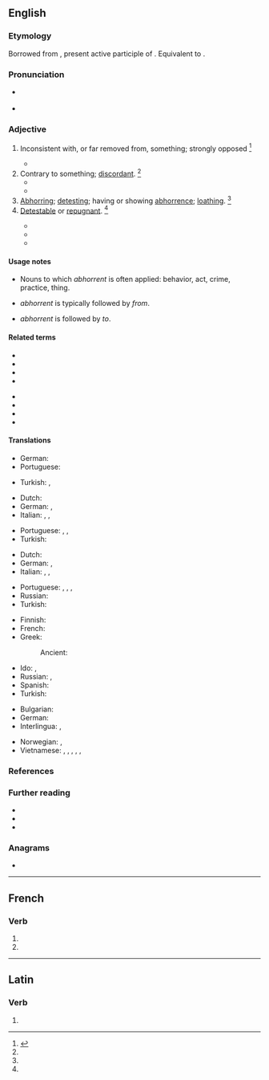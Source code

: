 ==English==

===Etymology===
Borrowed from {{bor|en|la|abhorrens|abhorrēns, abhorrēntis}}, present active participle of {{m|la|abhorreō||abhor}}. Equivalent to {{suffix|en|abhor|ent}}.

===Pronunciation===
* {{a|UK}} {{IPA|en|/æbˈ(h)ɒɹ.ənt/|/əbˈ(h)ɒɹ.ənt/}}
* {{a|US}} {{IPA|en|/æbˈhɔɹ.ənt/|/æbˈhɑɹ.ənt/}}

===Adjective===
{{en-adj}}

# {{lb|en|archaic}} Inconsistent with, or far removed from, something; strongly opposed {{defdate|Late 16<sup>th</sup> century.}}<ref name=SOED>{{R:SOED5|page=4}}</ref>
#: {{ux|en|'''abhorrent''' thoughts}}
#* {{quote-book|en|year=1803|author=Edmund Burke|title=Reflections on the Revolution in France|passage=The persons most '''abhorrent''' from blood, and treason, and arbitrary confiscation, might remain silent spectators of this civil war between the vices.|url=http://books.google.com/books?id=99gcAAAAMAAJ&dq=%22The%20persons%20most%20abhorrent%20from%20blood%20and%20treason%22&pg=PA248#v=onepage&f=false}}
# Contrary to something; [[discordant]]. {{defdate|Mid 17<sup>th</sup> century.}}<ref name=SOED/>
#* {{quote-book|en|year=1827|author={{w|Edward Gibbon}}|title=The History of the Decline And Fall of the Roman Empire
|passage=This legal, and, as it should seem, injudicious profanation, so '''abhorrent''' to out stricter principles, was received with a very faint murmur, ...|url=http://books.google.com/books?id=rwoMAAAAYAAJ&dq=%22Injudicious%20profanation%2C%20so%20abhorrent%20to%20our%20stricter%20principles.%22&pg=PA82#v=onepage&f=false}}
#* {{quote-book|en|year=1990|author=James Hankins|title=Plato in the Italian Renaissance|passage=In establishing his ideal state he expressed some opinions utterly '''abhorrent''' to our customs and ways of living. He believed, for instance, that all wives should be held in common ... with the result that no one could tell his own children from those of a perfect stranger.|url=http://books.google.com/books?id=BLgfAAAAIAAJ&lpg=PA65&dq=abhorrent&pg=PA65#v=onepage&q=abhorrent&f=false}}
# [[abhor|Abhorring]]; [[detesting]]; having or showing [[abhorrence]]; [[loathing]]. {{defdate|Mid 18<sup>th</sup> century.}}<ref name=SOED/>
# [[detestable|Detestable]] or [[repugnant]]. {{defdate|Early 19<sup>th</sup> century.}}<ref name=SOED/>
#: {{ux|en|It's not racism to reject cultural behaviour that is '''abhorrent''' to us. - Henry Makow}}
#* {{quote-book|en|year=1833|author={{w|Isaac Taylor}}|title=Fanaticism|passage=If Pride, '''abhorrent''' as it is, and if Ambition, ...|url=http://books.google.com/books?id=uX0NAAAAYAAJ&dq=%22Pride%2C%20abhorrent'%20as%20it%20is%22&pg=PA3#v=onepage&q&f=false}}
#* {{quote-book|en|year=1936|title=On Being Human|author=Paul E. More|passage=That, I protest, is a doctrine psychologically impossible and ethically '''abhorrent'''.|url=http://books.google.com/books?id=qRDpbuo8t14C&lpg=PA181&dq=abhorrent&pg=PA181#v=onepage&q&f=false}}
#* {{quote-book|en|year=1822|author=Richard Clover|title=Leonidas|passage=The arts of pleasure in despotic courts I spurn, '''abhorrent'''; in a spotless heart I look for pleasure.|url=http://books.google.com/books?id=DbEDAAAAQAAJ&dq=The%20arts%20of%20pleasure%20in%20despotic%20courts%20I%20spurn%20abhorrent&pg=PA205#v=onepage&f=false}}

====Usage notes====
* Nouns to which ''abhorrent'' is often applied: behavior, act, crime, practice, thing.
* {{sense|opposed}} ''abhorrent'' is typically followed by ''from''.
* {{sense|contrary}} ''abhorrent'' is followed by ''to''.

====Related terms====
{{rel-top}}
* {{l|en|abhor}}
* {{l|en|abhorred}}
* {{l|en|abhorrence}}
* {{l|en|abhorrency}}
{{rel-mid}}
* {{l|en|abhorrently}}
* {{l|en|abhorrer}}
* {{l|en|abhorrible}}
* {{l|en|abhorring}}
{{rel-bottom}}

====Translations====
{{trans-top|inconsistent with}}
* German: {{t|de|unverträglich}}
* Portuguese: {{t|pt|incompatível}}
{{trans-mid}}
* Turkish: {{t|tr|uyuşmaz}}, {{t+|tr|bağdaşmaz}}
{{trans-bottom}}

{{trans-top|contrary or discordant}}
* Dutch: {{t+|nl|onverenigbaar}}
* German: {{t+|de|unvereinbar}}, {{t+|de|konträr}}
* Italian: {{t+|it|contrario}}, {{t+|it|incompatibile}}, {{t+|it|contro}}
{{trans-mid}}
* Portuguese: {{t+|pt|contrário}}, {{t|pt|incompatível}}, {{t+|pt|discordante}}
* Turkish: {{t+|tr|karşıt}}
{{trans-bottom}}

{{trans-top|detesting; showing abhorrence}}
* Dutch: {{t+|nl|weerzinwekkend}}
* German: {{t+|de|abstossend}}, {{t+|de|abscheulich}}
* Italian: {{t+|it|ripugnante}}, {{t+|it|disgustoso}}, {{t+|it|odioso}}
{{trans-mid}}
* Portuguese: {{t+|pt|detestável}}, {{t+|pt|repugnante}}, {{t+|pt|odioso}}, {{t+|pt|horroroso}}
* Russian: {{t|ru|[[испытывающий]] [[отвращение]]}}
* Turkish: {{t|tr|tiksinmiş}}
{{trans-bottom}}

{{trans-top|detestable or repugnant}}
* Finnish: {{t+|fi|kammottava}}
* French: {{t+|fr|répugnant}}
* Greek:
*: Ancient: {{t|grc|στυγνός}}
{{trans-mid}}
* Ido: {{t+|io|abomininda}}, {{t+|io|odiinda}}
* Russian: {{t+|ru|отвратительный}}, {{t+|ru|омерзительный}}
* Spanish: {{t+|es|repugnante}}
* Turkish: {{t+|tr|tiksindirici}}
{{trans-bottom}}

{{checktrans-top}}
* Bulgarian: {{t-check|bg|отвратителен, гнусен|sc=Cyrl}}
* German: {{t+check|de|verabscheuungswürdig}}
* Interlingua: {{t-check|ia|abhorrente}}, {{t-check|ia|repugnante}}
{{trans-mid}}
* Norwegian: {{t-check|no|avskyelig}}, {{t-check|no|vemmelig}}
* Vietnamese: {{t+check|vi|ghê tởm}}, {{t+check|vi|đáng ghét}}, {{t-check|vi|trái với}}, {{t-check|vi|mâu thuẫn với}}, {{t-check|vi|không hợp với}}, {{t-check|vi|ghét cay ghét đắng}}
{{trans-bottom}}

===References===
<references/>

===Further reading===
* {{R:Webster 1913}}
* {{R:Century 1911}}
* {{R:OneLook}}

===Anagrams===
* {{anagrams|en|a=abehnorrt|earthborn}}

----

==French==

===Verb===
{{head|fr|verb form}}

# {{inflection of|fr|abhorrer||3|p|pres|ind}}
# {{inflection of|fr|abhorrer||3|p|pres|sub}}

----

==Latin==

===Verb===
{{la-verb-form|abhorrent}}

# {{inflection of|la|abhorreō||3|p|pres|actv|ind}}